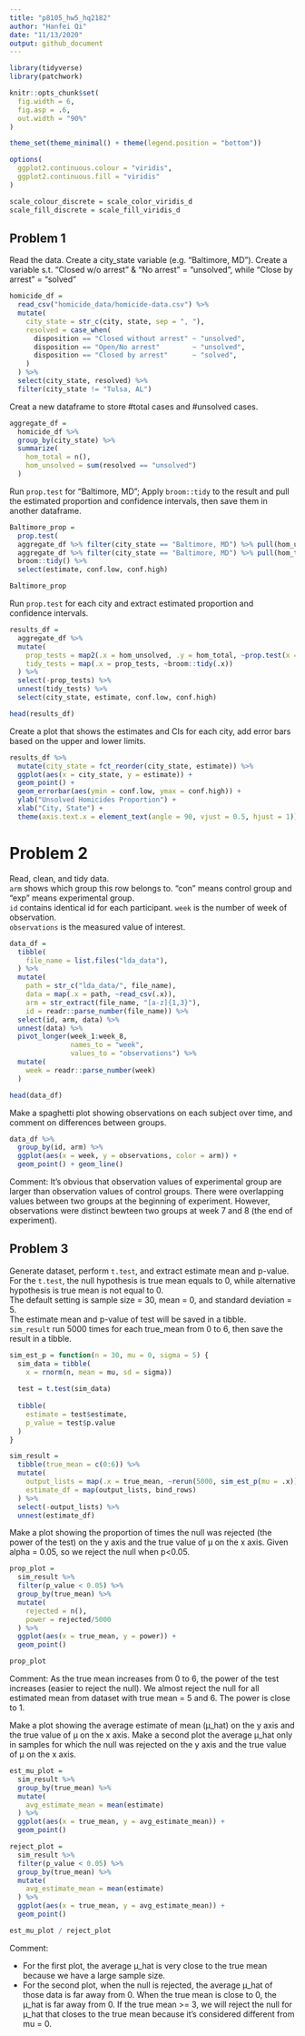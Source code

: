 ```yaml
---
title: "p8105_hw5_hq2182"
author: "Hanfei Qi"
date: "11/13/2020"
output: github_document
---
```


```r
library(tidyverse)
library(patchwork)

knitr::opts_chunk$set(
  fig.width = 6,
  fig.asp = .6,
  out.width = "90%"
)

theme_set(theme_minimal() + theme(legend.position = "bottom"))

options(
  ggplot2.continuous.colour = "viridis",
  ggplot2.continuous.fill = "viridis"
)

scale_colour_discrete = scale_color_viridis_d
scale_fill_discrete = scale_fill_viridis_d
```

## Problem 1

Read the data.
Create a city_state variable (e.g. “Baltimore, MD”).
Create a variable s.t. "Closed w/o arrest" & "No arrest" = "unsolved", while "Close by arrest" = "solved"


```r
homicide_df = 
  read_csv("homicide_data/homicide-data.csv") %>% 
  mutate(
    city_state = str_c(city, state, sep = ", "),
    resolved = case_when(
      disposition == "Closed without arrest" ~ "unsolved",
      disposition == "Open/No arrest"        ~ "unsolved",
      disposition == "Closed by arrest"      ~ "solved",
    )
  ) %>% 
  select(city_state, resolved) %>% 
  filter(city_state != "Tulsa, AL")
```

Creat a new dataframe to store #total cases and #unsolved cases.
```r
aggregate_df = 
  homicide_df %>% 
  group_by(city_state) %>% 
  summarize(
    hom_total = n(),
    hom_unsolved = sum(resolved == "unsolved")
  )
```

Run `prop.test` for "Baltimore, MD";
Apply `broom::tidy` to the result and pull the estimated proportion and confidence intervals,
then save them in another dataframe.
```r
Baltimore_prop = 
  prop.test(
  aggregate_df %>% filter(city_state == "Baltimore, MD") %>% pull(hom_unsolved),  
  aggregate_df %>% filter(city_state == "Baltimore, MD") %>% pull(hom_total)) %>% 
  broom::tidy() %>% 
  select(estimate, conf.low, conf.high)

Baltimore_prop
```

Run `prop.test` for each city and extract estimated proportion and confidence intervals.
```r
results_df = 
  aggregate_df %>% 
  mutate(
    prop_tests = map2(.x = hom_unsolved, .y = hom_total, ~prop.test(x = .x, n = .y)),
    tidy_tests = map(.x = prop_tests, ~broom::tidy(.x))
  ) %>% 
  select(-prop_tests) %>% 
  unnest(tidy_tests) %>% 
  select(city_state, estimate, conf.low, conf.high)

head(results_df)
```

Create a plot that shows the estimates and CIs for each city, add error bars based on the upper and lower limits.
```r
results_df %>% 
  mutate(city_state = fct_reorder(city_state, estimate)) %>% 
  ggplot(aes(x = city_state, y = estimate)) +
  geom_point() + 
  geom_errorbar(aes(ymin = conf.low, ymax = conf.high)) + 
  ylab("Unsolved Homicides Proportion") +
  xlab("City, State") +
  theme(axis.text.x = element_text(angle = 90, vjust = 0.5, hjust = 1))
```


# Problem 2

Read, clean, and tidy data.  
`arm` shows which group this row belongs to. "con" means control group and "exp" means experimental group.  
`id` contains identical id for each participant.
`week` is the number of week of observation.  
`observations` is the measured value of interest.  
```r
data_df = 
  tibble(
    file_name = list.files("lda_data"),
  ) %>% 
  mutate(
    path = str_c("lda_data/", file_name),
    data = map(.x = path, ~read_csv(.x)),
    arm = str_extract(file_name, "[a-z]{1,3}"),
    id = readr::parse_number(file_name)) %>% 
  select(id, arm, data) %>% 
  unnest(data) %>% 
  pivot_longer(week_1:week_8,
               names_to = "week",
               values_to = "observations") %>% 
  mutate(
    week = readr::parse_number(week)
  )
```
```r
head(data_df)
```


Make a spaghetti plot showing observations on each subject over time, and comment on differences between groups.
```r
data_df %>% 
  group_by(id, arm) %>% 
  ggplot(aes(x = week, y = observations, color = arm)) +
  geom_point() + geom_line()  
```

Comment: It's obvious that observation values of experimental group are larger than observation values of control groups. There were overlapping values between two groups at the beginning of experiment. However, observations were distinct bewteen two groups at week 7 and 8 (the end of experiment).


## Problem 3

Generate dataset, perform `t.test`, and extract estimate mean and p-value.
For the `t.test`, the null hypothesis is true mean equals to 0, while alternative hypothesis is true mean is not equal to 0.  
The default setting is sample size = 30, mean = 0, and standard deviation = 5.  
The estimate mean and p-value of test will be saved in a tibble.  
`sim_result` run 5000 times for each true_mean from 0 to 6, then save the result in a tibble.  
```r
sim_est_p = function(n = 30, mu = 0, sigma = 5) {
  sim_data = tibble(
    x = rnorm(n, mean = mu, sd = sigma))
  
  test = t.test(sim_data)
  
  tibble(
    estimate = test$estimate,
    p_value = test$p.value
  )
}

sim_result = 
  tibble(true_mean = c(0:6)) %>% 
  mutate(
    output_lists = map(.x = true_mean, ~rerun(5000, sim_est_p(mu = .x))),
    estimate_df = map(output_lists, bind_rows)
  ) %>% 
  select(-output_lists) %>% 
  unnest(estimate_df)
```


Make a plot showing the proportion of times the null was rejected (the power of the test) on the y axis and the true value of μ on the x axis.
Given alpha = 0.05, so we reject the null when p<0.05.  
```r
prop_plot = 
  sim_result %>% 
  filter(p_value < 0.05) %>% 
  group_by(true_mean) %>% 
  mutate(
    rejected = n(),
    power = rejected/5000
  ) %>% 
  ggplot(aes(x = true_mean, y = power)) +
  geom_point()

prop_plot
```
Comment: As the true mean increases from 0 to 6, the power of the test increases (easier to reject the null). We almost reject the null for all estimated mean from dataset with true mean = 5 and 6. The power is close to 1.  

Make a plot showing the average estimate of mean (μ_hat) on the y axis and the true value of μ on the x axis.
Make a second plot the average μ_hat only in samples for which the null was rejected on the y axis and the true value of μ on the x axis.
```r
est_mu_plot = 
  sim_result %>% 
  group_by(true_mean) %>% 
  mutate(
    avg_estimate_mean = mean(estimate)
  ) %>% 
  ggplot(aes(x = true_mean, y = avg_estimate_mean)) +
  geom_point()

reject_plot = 
  sim_result %>% 
  filter(p_value < 0.05) %>% 
  group_by(true_mean) %>% 
  mutate(
    avg_estimate_mean = mean(estimate)
  ) %>% 
  ggplot(aes(x = true_mean, y = avg_estimate_mean)) +
  geom_point()

est_mu_plot / reject_plot
```

Comment:  

  *  For the first plot, the average μ_hat is very close to the true mean because we have a large sample size.  
  *  For the second plot, when the null is rejected, the average μ_hat of those data is far away from 0. When the true mean is close to 0, the μ_hat is far away from 0. If the true mean >= 3, we will reject the null for μ_hat that closes to the true mean because it's considered different from mu = 0.

